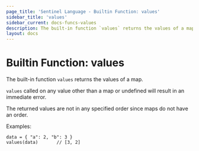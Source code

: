 ```yaml
---
page_title: 'Sentinel Language - Builtin Function: values'
sidebar_title: 'values'
sidebar_current: docs-funcs-values
description: The built-in function `values` returns the values of a map.
layout: docs
---
```


# Builtin Function: values

The built-in function `values` returns the values of a map.

`values` called on any value other than a map or undefined will result
in an immediate error.

The returned values are not in any specified order since maps do not have an order.

Examples:

```sentinel
data = { "a": 2, "b": 3 }
values(data)       // [3, 2]
```
